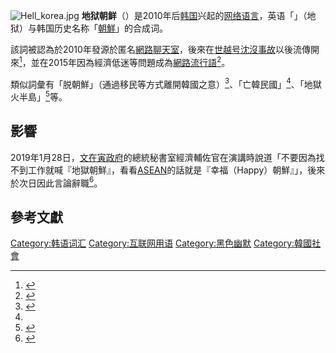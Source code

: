 {{NoteTA|G1=IT}}
{{多個問題|
{{Orphan|time=2016-12-17T10:09:14+00:00}}
{{expand language|ko|en}}
}}
[[File:Hell_korea.jpg|thumb]]
'''地狱朝鲜'''（{{kor|헬조선|헬朝鮮}}）是2010年后[[韩国|韩国]]兴起的[[网络语言|网络语言]]，英语「{{lang|en|hell}}」（地狱）与韩国历史名称「[[朝鲜王朝|朝鮮]]」的合成词。

該詞被認為於2010年發源於匿名[[網路聊天室|網路聊天室]]，後來在[[世越号沈沒事故|世越号沈沒事故]]以後流傳開來<ref>{{Cite web|title=[광화문에서/전승훈]‘헬조선’과 ‘국뽕’의 사이에서|url=http://www.donga.com/news/article/all/20160907/80174457/1|accessdate=2019-09-09|date=2016-09-07|work=www.donga.com|language=ko|archive-date=2019-10-17|archive-url=https://web.archive.org/web/20191017080726/http://www.donga.com/news/article/all/20160907/80174457/1|dead-url=no}}</ref>，並在2015年因為經濟低迷等問題成為[[互联网用语|網路流行語]]<ref name=":0">{{Cite web|title=최신 영상|url=http://www.yonhapnews.co.kr/video/2602000001.html|accessdate=2019-09-09|work=연합뉴스|language=ko|archive-date=2019-09-10|archive-url=https://web.archive.org/web/20190910005946/http://www.yonhapnews.co.kr/video/2602000001.html|dead-url=no}}</ref>。

類似詞彙有「脱朝鮮」（通過移民等方式離開韓國之意）<ref>{{Cite web|title=[단독] 대형참사후 국적포기자 늘었다|url=http://biz.heraldcorp.com/view.php?ud=20140428000292|accessdate=2019-09-09|date=2014-04-28|last=헤럴드경제|work=biz.heraldcorp.com|language=ko|archive-date=2014-05-03|archive-url=https://web.archive.org/web/20140503081750/http://biz.heraldcorp.com/view.php?ud=20140428000292|dead-url=no}}</ref>、「亡韓民國」<ref name=":0" />、「地獄火半島」<ref>{{Cite web|title=지옥불반도의 베일을 벗겨보자|url=http://www.ohmynews.com/NWS_Web/View/at_pg.aspx?CNTN_CD=A0002146623|accessdate=2019-09-09|date=2015-09-25|work=오마이뉴스|archive-date=2019-08-09|archive-url=https://web.archive.org/web/20190809030108/http://www.ohmynews.com/NWS_Web/View/at_pg.aspx?CNTN_CD=A0002146623|dead-url=no}}</ref>等。

== 影響 ==
2019年1月28日，[[文在寅政府|文在寅政府]]的總統秘書室經濟輔佐官{{link-ko|金顯哲 (1962年)|김현철 (학자)|金顯哲}}在演講時說道「不要因為找不到工作就喊『地獄朝鮮』，看看[[ASEAN|ASEAN]]的話就是『幸福（Happy）朝鮮』」，後來於次日因此言論辭職<ref>{{Cite web|title=문대통령, 김현철 경제보좌관 사표 수리…사실상 문책 인사(종합)|url=https://www.yna.co.kr/view/AKR20190129178452001|accessdate=2019-09-09|date=2019-01-29|last=이상헌|work=연합뉴스|language=ko|archive-date=2019-04-22|archive-url=https://web.archive.org/web/20190422014833/https://www.yna.co.kr/view/AKR20190129178452001|dead-url=no}}</ref>。

== 參考文獻 ==
{{Reflist}}

{{韩国主题}}

[[Category:韩语词汇|Category:韩语词汇]]
[[Category:互联网用语|Category:互联网用语]]
[[Category:黑色幽默|Category:黑色幽默]]
[[Category:韓國社會|Category:韓國社會]]